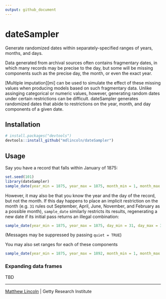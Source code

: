 ```yaml
---
output: github_document
---
```


dateSampler
===========

Generate randomized dates within separately-specified ranges of years, months, and days.

Data generated from archival sources often contains fragmentary dates, in which many records may be precise to the day, but some will be missing components such as the precise day, the month, or even the exact year.

[Multiple imputation][mi] can be used to simulate the effect of these missing values when producing models based on such fragmentary data.
Unlike assinging categorical or numeric values, however, generating random dates under certain restrictions can be difficult.
dateSampler generates randomized dates that abide to restrictions on the year, month, and day components of a given date.

## Installation

```r
# install.packages("devtools")
devtools::install_github("mdlincoln/dateSampler")
```

## Usage

Say you have a record that falls within January of 1875:

```r
set.seed(101)
library(dateSampler)
sample_date(year_min = 1875, year_max = 1875, month_min = 1, month_max = 1, n = 5)
```

However, it may also be that you know the year and the day of the record, but not the month.
If this day happens to place an implicit restriction on the month (e.g. `31` rules out September, April, June, November, and February as a possible month), `sample_date` similarly restricts its results, regenerating a new date if its initial pass returns an illegal combination:

```r
sample_date(year_min = 1875, year_max = 1875, day_min = 31, day_max = 31, n = 5)
```

(Messages may be suppressed by passing `quiet = TRUE`)

You may also set ranges for each of these components

```r
sample_date(year_min = 1875, year_max = 1892, month_min = 1, month_max = 5, n = 5)
```

### Expanding data frames

TBD

---
[Matthew Lincoln](http://matthewlincoln.net) | Getty Research Institute

